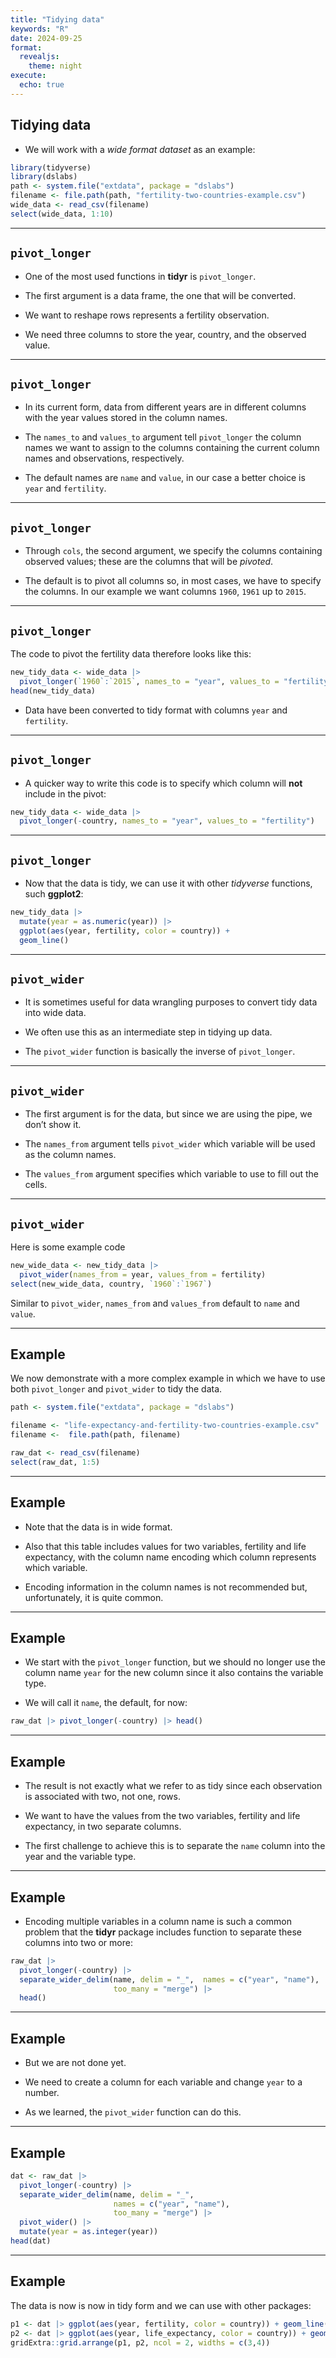 ```yaml
---
title: "Tidying data"
keywords: "R"
date: 2024-09-25
format:
  revealjs:
    theme: night
execute: 
  echo: true
---
```


## Tidying data 


* We will work with a _wide format dataset_ as an example:

```r
library(tidyverse) 
library(dslabs)
path <- system.file("extdata", package = "dslabs")
filename <- file.path(path, "fertility-two-countries-example.csv")
wide_data <- read_csv(filename)
select(wide_data, 1:10)
```

---

## `pivot_longer`

* One of the most used functions in **tidyr** is `pivot_longer`.

* The first argument is a data frame, the one that will be converted. 

* We want to reshape rows represents a fertility observation.

* We need three columns to store the year, country, and the observed value.

---

## `pivot_longer`

* In its current form, data from different years are in different columns with the year values stored in the column names. 

* The `names_to` and `values_to` argument tell `pivot_longer` the column names we want to assign to the columns containing the current column names and observations, respectively.

* The default names are `name` and `value`, in our case a better choice is `year` and `fertility`. 

---

## `pivot_longer`


* Through `cols`, the second argument, we specify the columns containing observed values; these are the columns that will be *pivoted*. 

* The default is to pivot all columns so, in most cases, we have to specify the columns. In our example we want columns `1960`, `1961` up to `2015`.

---

## `pivot_longer`

The code to pivot the fertility data therefore looks like this:

```r
new_tidy_data <- wide_data |>
  pivot_longer(`1960`:`2015`, names_to = "year", values_to = "fertility")
head(new_tidy_data)
```

* Data have been converted to tidy format with columns `year` and `fertility`.




---

## `pivot_longer`


* A quicker way to write this code is to specify which column will **not** include in the pivot:

```r
new_tidy_data <- wide_data |>
  pivot_longer(-country, names_to = "year", values_to = "fertility")
```


---

## `pivot_longer`

* Now that the data is tidy, we can use it with other *tidyverse* functions, such **ggplot2**: 

```r
new_tidy_data |> 
  mutate(year = as.numeric(year)) |>
  ggplot(aes(year, fertility, color = country)) + 
  geom_line()
```

---

## `pivot_wider`

* It is sometimes useful for data wrangling purposes to convert tidy data into wide data. 

* We often use this as an intermediate step in tidying up data. 

* The `pivot_wider` function is basically the inverse of `pivot_longer`. 

---

## `pivot_wider`

* The first argument is for the data, but since we are using the pipe, we don't show it. 

* The `names_from` argument tells `pivot_wider` which variable will be used as the column names. 

* The `values_from` argument specifies which variable to use to fill out the cells.

---

## `pivot_wider`

Here is some example code
```r
new_wide_data <- new_tidy_data |> 
  pivot_wider(names_from = year, values_from = fertility)
select(new_wide_data, country, `1960`:`1967`)
```

Similar to `pivot_wider`, `names_from` and `values_from` default to `name` and `value`.

--- 

## Example

We now demonstrate with a more complex example in which we have to use both `pivot_longer` and `pivot_wider` to tidy the data.

```r
path <- system.file("extdata", package = "dslabs")

filename <- "life-expectancy-and-fertility-two-countries-example.csv"
filename <-  file.path(path, filename)

raw_dat <- read_csv(filename)
select(raw_dat, 1:5)
```

---

## Example

* Note that the data is in wide format. 

* Also that this table includes values for two variables, fertility and life expectancy, with the column name encoding which column represents which variable. 

* Encoding information in the column names is not recommended but, unfortunately, it is quite common. 


---

## Example

* We start with the `pivot_longer` function, but we should no longer use the column name `year` for the new column since it also contains the variable type. 

* We will call it `name`, the default, for now:

```r
raw_dat |> pivot_longer(-country) |> head()
```


---

## Example

* The result is not exactly what we refer to as tidy since each observation is associated with two, not one, rows.

* We want to have the values from the two variables, fertility and life expectancy, in two separate columns. 

* The first challenge to achieve this is to separate the `name` column into the year and the variable type. 


---

## Example

* Encoding multiple variables in a column name is such a common problem that the **tidyr** package includes function to separate these columns into two or more:  

```r
raw_dat |> 
  pivot_longer(-country) |> 
  separate_wider_delim(name, delim = "_",  names = c("year", "name"), 
                       too_many = "merge") |>
  head()
```

---

## Example

* But we are not done yet.

* We need to create a column for each variable and change `year` to a number. 

* As we learned, the `pivot_wider` function can do this.

---

## Example


```r
dat <- raw_dat |> 
  pivot_longer(-country) |> 
  separate_wider_delim(name, delim = "_", 
                       names = c("year", "name"), 
                       too_many = "merge") |>
  pivot_wider() |>
  mutate(year = as.integer(year))
head(dat)
```

---

## Example

The data is now is now in tidy form and we can use with other packages:

```r
p1 <- dat |> ggplot(aes(year, fertility, color = country)) + geom_line(show.legend = FALSE)
p2 <- dat |> ggplot(aes(year, life_expectancy, color = country)) + geom_line()
gridExtra::grid.arrange(p1, p2, ncol = 2, widths = c(3,4))
```
